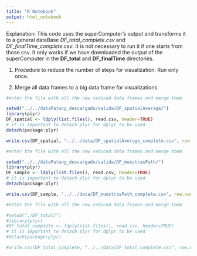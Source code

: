 ```yaml
---
title: "R Notebook"
output: html_notebook
---
```


Explanation: This code uses the superComputer's output and transforms it to a general dataBase *DF_total_complete.csv* and *DF_finalTime_complete.csv*. It is not necessary to run it if one starts from those csv. It only works if we have downloaded the output of the superComputer in the **DF_total** and **DF_finalTime** directories.

1. Procedure to reduce the number of steps for visualization. Run only once. 


2. Merge all data frames to a big data frame for visualizations


```r
#enter the file with all the new reduced data frames and merge them 

setwd("../../dataPatung_descargado/salida/DF_spatialAverage/")
library(plyr)
DF_spatial <- ldply(list.files(), read.csv, header=TRUE)
# it is important to detach plyr for dplyr to be used
detach(package:plyr)
```
```r
write.csv(DF_spatial, "../../data/DF_spatialAverage_complete.csv", row.names = FALSE)
```


```r
#enter the file with all the new reduced data frames and merge them 

setwd("../../dataPatung_descargado/salida/DF_muestrasPath/")
library(plyr)
DF_sample <- ldply(list.files(), read.csv, header=TRUE)
# it is important to detach plyr for dplyr to be used
detach(package:plyr)
```
```r
write.csv(DF_sample, "../../data/DF_muestrasPath_complete.csv", row.names = FALSE)
```



```r
#enter the file with all the new reduced data frames and merge them 

#setwd("./DF_total/")
#library(plyr)
#DF_total_complete <- ldply(list.files(), read.csv, header=TRUE)
# it is important to detach plyr for dplyr to be used
#detach(package:plyr)
```
```r
#write.csv(DF_total_complete, "../../data/DF_total_complete.csv", row.names = FALSE)
```




